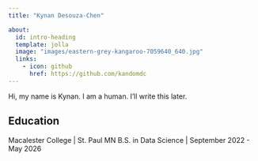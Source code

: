 ```yaml
---
title: "Kynan Desouza-Chen"

about:
  id: intro-heading
  template: jolla
  image: "images/eastern-grey-kangaroo-7059640_640.jpg"
  links: 
    - icon: github
      href: https://github.com/kandomdc
---
```


::: {#intro-heading}
Hi, my name is Kynan. I am a human. I'll write this later.

## Education

Macalester College \| St. Paul MN B.S. in Data Science \| September 2022 - May 2026
:::
